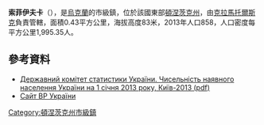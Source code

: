 {{no footnotes|time=2015-09-14T09:03:28+00:00}}
{{coord|48|44|27|N|37|30|47|E|scale:100000|display=title}}

'''索菲伊夫卡'''（{{lang-uk|Софіївка}}），是[[烏克蘭|烏克蘭]]的市級鎮，位於該國東部[[頓涅茨克州|頓涅茨克州]]，由[[克拉馬托爾斯克|克拉馬托爾斯克]]負責管轄，面積0.43平方公里，海拔高度83米，2013年人口858，人口密度每平方公里1,995.35人。

==參考資料==
*[http://www.ukrstat.gov.ua/druk/publicat/kat_u/2013/sb/06_13/sb_nnas_2012.zip Державний комітет статистики України. Чисельність наявного населення України на 1 січня 2013 року, Київ-2013 (pdf)] {{Wayback|url=http://www.ukrstat.gov.ua/druk/publicat/kat_u/2013/sb/06_13/sb_nnas_2012.zip |date=20181115124447 }}
* [http://w1.c1.rada.gov.ua/pls/z7503/A005?rdat1=24.03.2013&rf7571=8475 Сайт ВР України] {{Wayback|url=http://w1.c1.rada.gov.ua/pls/z7503/A005?rdat1=24.03.2013&rf7571=8475 |date=20200319110034 }}

{{DEFAULTSORT:Софіївка}}
[[Category:頓涅茨克州市級鎮|Category:頓涅茨克州市級鎮]]


{{Donetsk-geo-stub}}
